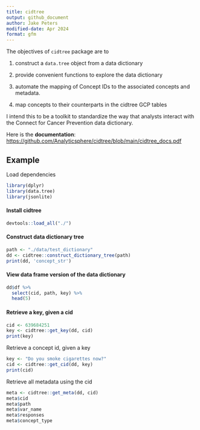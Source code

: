 ```yaml
---
title: cidtree
output: github_document
author: Jake Peters
modified-date: Apr 2024
format: gfm
---
```


<!-- README.md is generated from README.Rmd. Please edit that file -->

The objectives of `cidtree` package are to

1.  construct a `data.tree` object from a data dictionary

2.  provide convenient functions to explore the data dictionary

3.  automate the mapping of Concept IDs to the associated concepts and metadata.

4.  map concepts to their counterparts in the cidtree GCP tables

I intend this to be a toolkit to standardize the way that analysts interact with the Connect for Cancer Prevention data dictionary.

Here is the **documentation**: <https://github.com/Analyticsphere/cidtree/blob/main/cidtree_docs.pdf>

## Example

Load dependencies

```r
library(dplyr)
library(data.tree)
library(jsonlite)
```

#### Install cidtree

```r
devtools::load_all("./")
```

<!-- Install cidtree from github -->

<!-- ```{r, echo=TRUE, include=TRUE} -->

<!-- ``` -->

#### Construct data dictionary tree

```r
path <- "./data/test_dictionary"
dd <- cidtree::construct_dictionary_tree(path)
print(dd, 'concept_str')
```

#### View data frame version of the data dictionary

```r

dd$df %>% 
  select(cid, path, key) %>%
  head(5)
```

#### Retrieve a key, given a cid

```r
cid <- 639684251
key <- cidtree::get_key(dd, cid)
print(key)
```

Retrieve a concept id, given a key

```r
key <- "Do you smoke cigarettes now?"
cid <- cidtree::get_cid(dd, key)
print(cid)
```

Retrieve all metadata using the cid

```r
meta <- cidtree::get_meta(dd, cid)
meta$cid
meta$path
meta$var_name
meta$responses
meta$concept_type
```
